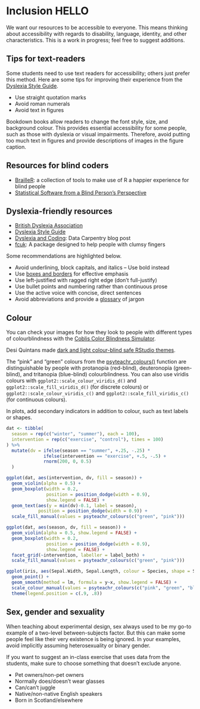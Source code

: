 # Inclusion HELLO

We want our resources to be accessible to everyone. This means thinking about accessibility with regards to disability, language, identity, and other characteristics. This is a work in progress; feel free to suggest additions.
  

## Tips for text-readers

Some students need to use text readers for accessibility; others just prefer this method. Here are some tips for improving their experience from the [Dyslexia Style Guide](https://www.bdadyslexia.org.uk/advice/employers/creating-a-dyslexia-friendly-workplace/dyslexia-friendly-style-guide).

* Use straight quotation marks
* Avoid roman numerals
* Avoid text in figures

Bookdown books allow readers to change the font style, size, and background colour. This provides essential accessibility for some people, such as those with dyslexia or visual impairments. Therefore, avoid putting too much text in figures and provide descriptions of images in the figure caption.

## Resources for blind coders

* [BrailleR](https://github.com/ajrgodfrey/BrailleR): a collection of tools to make use of R a happier experience for blind people
* [Statistical Software from a Blind Person’s Perspective](https://journal.r-project.org/archive/2013/RJ-2013-007/RJ-2013-007.pdf)

## Dyslexia-friendly resources

* [British Dyslexia Association](https://www.bdadyslexia.org.uk/educator)
* [Dyslexia Style Guide](https://www.bdadyslexia.org.uk/advice/employers/creating-a-dyslexia-friendly-workplace/dyslexia-friendly-style-guide)
* [Dyslexia and Coding](https://datacarpentry.org/blog/2017/09/coding-and-dyslexia): Data Carpentry blog post
* [fcuk](https://cran.r-project.org/web/packages/fcuk/vignettes/fcuk.html): A package designed to help people with clumsy fingers


Some recommendations are highlighted below.

* Avoid underlining, block capitals, and italics -- Use bold instead
* Use [boxes and borders](conventions.html#alert-boxes) for effective emphasis
* Use left-justified with ragged right edge (don't full-justify)
* Use bullet points and numbering rather than continuous prose
* Use the active voice with concise, direct sentences
* Avoid abbreviations and provide a [glossary](glossary.html) of jargon


## Colour

You can check your images for how they look to people with different types of colourblindness with the [Coblis Color Blindness Simulator](https://www.color-blindness.com/coblis-color-blindness-simulator/).

Desi Quintans made [dark and light colour-blind safe RStudio themes](https://github.com/DesiQuintans/Pebble-safe).

The "pink" and "green" colours from the [psyteachr_colours()]() function are distinguishable by people with protanopia (red-blind), deuteronopia (green-blind), and tritanopia (blue-blind) colourblindness. You can also use viridis colours with `ggplot2::scale_colour_viridis_d()` and `ggplot2::scale_fill_viridis_d()` (for discrete colours) or `ggplot2::scale_colour_viridis_c()` and `ggplot2::scale_fill_viridis_c()` (for continuous colours).

In plots, add secondary indicators in addition to colour, such as text labels or shapes.

```r

dat <- tibble(
  season = rep(c("winter", "summer"), each = 100),
  intervention = rep(c("exercise", "control"), times = 100)
) %>%
  mutate(dv = ifelse(season == "summer", +.25, -.25) *
              ifelse(intervention == "exercise", +.5, -.5) +
              rnorm(200, 0, 0.5)
  )

ggplot(dat, aes(intervention, dv, fill = season)) +
  geom_violin(alpha = 0.5) +
  geom_boxplot(width = 0.2, 
               position = position_dodge(width = 0.9), 
               show.legend = FALSE) +
  geom_text(aes(y = min(dv)-0.1, label = season), 
            position = position_dodge(width = 0.9)) +
  scale_fill_manual(values = psyteachr_colours(c("green", "pink")))

```


```r

ggplot(dat, aes(season, dv, fill = season)) +
  geom_violin(alpha = 0.5, show.legend = FALSE) +
  geom_boxplot(width = 0.2, 
               position = position_dodge(width = 0.9), 
               show.legend = FALSE) +
  facet_grid(~intervention, labeller = label_both) +
  scale_fill_manual(values = psyteachr_colours(c("green", "pink")))

```

```r

ggplot(iris, aes(Sepal.Width, Sepal.Length, colour = Species, shape = Species)) +
  geom_point() +
  geom_smooth(method = lm, formula = y~x, show.legend = FALSE) +
  scale_colour_manual(values = psyteachr_colours(c("pink", "green", "blue"))) +
  theme(legend.position = c(.9, .8))

```

## Sex, gender and sexuality

When teaching about experimental design, sex always used to be my go-to example of a two-level between-subjects factor. But this can make some people feel like their very existence is being ignored. In your examples, avoid implicitly assuming heterosexuality or binary gender.

If you want to suggest an in-class exercise that uses data from the students, make sure to choose something that doesn't exclude anyone. 

* Pet owners/non-pet owners
* Normally does/doesn't wear glasses
* Can/can't juggle
* Native/non-native English speakers
* Born in Scotland/elsewhere




